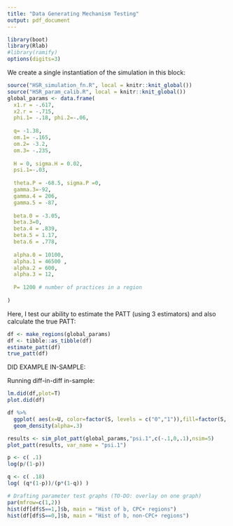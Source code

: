 ```yaml
---
title: "Data Generating Mechanism Testing"
output: pdf_document
---
```


```r
library(boot)
library(Rlab)
#library(ramify)
options(digits=3)
```

We create a single instantiation of the simulation in this block: 

```r
source("HSR_simulation_fn.R", local = knitr::knit_global())
source("HSR_param_calib.R", local = knitr::knit_global())
global_params <- data.frame(
  x1.r = -.617, 
  x2.r = -.715,
  phi.1= -.18, phi.2=-.06, 
  
  q= -1.38,
  om.1= -.165,
  om.2= -3.2,
  om.3= -.235,
  
  H = 0, sigma.H = 0.02,
  psi.1=-.03, 
  
  theta.P = -68.5, sigma.P =0, 
  gamma.3=-92, 
  gamma.4 = 206, 
  gamma.5 = -87,
  
  beta.0 = -3.05,
  beta.3=0,
  beta.4 = .839,
  beta.5 = 1.17,
  beta.6 = .778, 
  
  alpha.0 = 10100,
  alpha.1 = 46500 , 
  alpha.2 = 600,
  alpha.3 = 12,
  
  P= 1200 # number of practices in a region
  
)
```

Here, I test our ability to estimate the PATT (using 3 estimators) and also calculate the true PATT: 

```r
df <- make_regions(global_params)
df <- tibble::as_tibble(df)
estimate_patt(df)
true_patt(df)
```


DID EXAMPLE IN-SAMPLE: 

Running diff-in-diff in-sample: 

```r
lm.did(df,plot=T)
plot.did(df)
```


```r
df %>% 
  ggplot( aes(x=U, color=factor(S, levels = c("0","1")),fill=factor(S, levels = c("0","1")))) + 
  geom_density(alpha=.3)
```

```r
results <- sim_plot_patt(global_params,"psi.1",c(-.1,0,.1),nsim=5)
plot_patt(results, var_name = "psi.1")
```

```r
p <- c( .1)
log(p/(1-p))

q <- c( .18) 
log( (q*(1-p))/(p*(1-q)) )
```


```r
# Drafting parameter test graphs (TO-DO: overlay on one graph)
par(mfrow=c(1,2))
hist(df[df$S==1,]$b, main = "Hist of b, CPC+ regions")
hist(df[df$S==0,]$b, main = "Hist of b, non-CPC+ regions")

```

